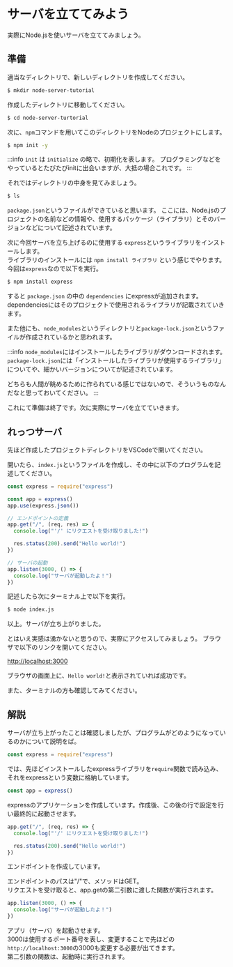 # サーバを立ててみよう

実際にNode.jsを使いサーバを立ててみましょう。

## 準備

適当なディレクトリで、新しいディレクトリを作成してください。

```sh
$ mkdir node-server-tutorial
```

作成したディレクトリに移動してください。

```sh
$ cd node-server-turtorial
```

次に、`npm`コマンドを用いてこのディレクトリをNodeのプロジェクトにします。

```sh
$ npm init -y
```

:::info
`init` は `initialize` の略で、初期化を表します。
プログラミングなどをやっているとたびたびinitに出会いますが、大抵の場合これです。
:::

それではディレクトリの中身を見てみましょう。

```sh
$ ls
```

`package.json`というファイルができていると思います。
ここには、Node.jsのプロジェクトの名前などの情報や、使用するパッケージ（ライブラリ）とそのバージョンなどについて記述されています。

次に今回サーバを立ち上げるのに使用する `express`というライブラリをインストールします。  
ライブラリのインストールには `npm install ライブラリ` という感じでやります。  
今回は`express`なので以下を実行。

```sh
$ npm install express
```

すると `package.json` の中の `dependencies` にexpressが追加されます。
dependenciesにはそのプロジェクトで使用されるライブラリが記載されていきます。

また他にも、`node_modules`というディレクトリと`package-lock.json`というファイルが作成されているかと思われます。

:::info
`node_modules`にはインストールしたライブラリがダウンロードされます。  
`package-lock.json`には「インストールしたライブラリが使用するライブラリ」についてや、細かいバージョンについてが記述されています。

どちらも人間が眺めるために作られている感じではないので、そういうものなんだなと思っておいてください。
:::

これにて準備は終了です。次に実際にサーバを立てていきます。

## れっつサーバ

先ほど作成したプロジェクトディレクトリをVSCodeで開いてください。

開いたら、`index.js`というファイルを作成し、その中に以下のプログラムを記述してください。

```js
const express = require("express")

const app = express()
app.use(express.json())

// エンドポイントの定義
app.get("/", (req, res) => {
  console.log("'/' にリクエストを受け取りました!")

  res.status(200).send("Hello world!")
})

// サーバの起動
app.listen(3000, () => {
  console.log("サーバが起動したよ！")
})
```

記述したら次にターミナル上で以下を実行。

```sh
$ node index.js
```

以上。サーバが立ち上がりました。

とはいえ実感は湧かないと思うので、実際にアクセスしてみましょう。
ブラウザで以下のリンクを開いてください。

[http://localhost:3000](http://localhost:3000)

ブラウザの画面上に、`Hello world!`と表示されていれば成功です。

また、ターミナルの方も確認してみてください。

## 解説

サーバが立ち上がったことは確認しましたが、プログラムがどのようになっているのかについて説明をば。

```js
const express = require("express")
```

では、先ほどインストールしたexpressライブラリを`require`関数で読み込み、それをexpressという変数に格納しています。

```js
const app = express()
```

expressのアプリケーションを作成しています。作成後、この後の行で設定を行い最終的に起動させます。

```js
app.get("/", (req, res) => {
  console.log("'/' にリクエストを受け取りました!")

  res.status(200).send("Hello world!")
})
```

エンドポイントを作成しています。

エンドポイントのパスは"/"で、メソッドはGET。  
リクエストを受け取ると、app.getの第二引数に渡した関数が実行されます。

```js
app.listen(3000, () => {
  console.log("サーバが起動したよ！")
})
```

アプリ（サーバ）を起動させます。  
3000は使用するポート番号を表し、変更することで先ほどの`http://localhost:3000`の3000も変更する必要が出てきます。  
第二引数の関数は、起動時に実行されます。
